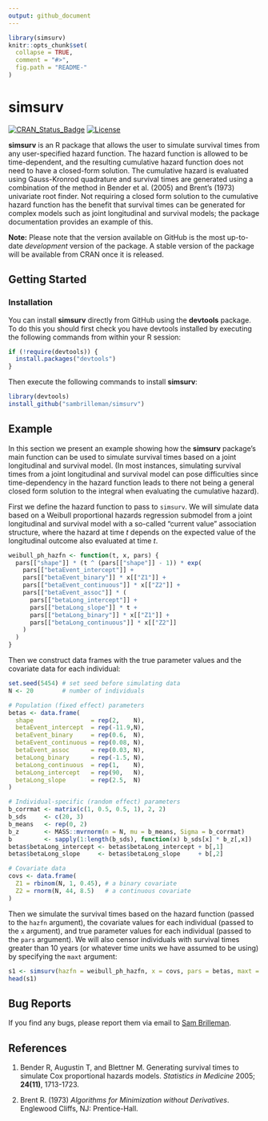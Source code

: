 ```yaml
---
output: github_document
---
```


<!-- README.md is generated from README.Rmd. Please edit that file -->

```r
library(simsurv)
knitr::opts_chunk$set(
  collapse = TRUE,
  comment = "#>",
  fig.path = "README-"
)
```

# simsurv

[![CRAN\_Status\_Badge](http://www.r-pkg.org/badges/version/simsurv)](http://www.r-pkg.org/pkg/simsurv) 
[![License](https://img.shields.io/badge/License-GPL%20%28%3E=%203%29-brightgreen.svg)](http://www.gnu.org/licenses/gpl-3.0.html)

**simsurv** is an R package that allows the user to simulate survival times from any user-specified hazard function. The hazard function is allowed to be time-dependent, and the resulting cumulative hazard function does not need to have a closed-form solution. The cumulative hazard is evaluated using Gauss-Kronrod quadrature and survival times are generated using a combination of the method in Bender et al. (2005) and Brent's (1973) univariate root finder. Not requiring a closed form solution to the cumulative hazard function has the benefit that survival times can be generated for complex models such as joint longitudinal and survival models; the package documentation provides an example of this. 

**Note:** Please note that the version available on GitHub is the most up-to-date *development* version of the package. A stable version of the package will be available from CRAN once it is released.

## Getting Started

### Installation

You can install **simsurv** directly from GitHub using the **devtools** package. To do this you should first check you have devtools installed by executing the following commands from within your R session:

```r
if (!require(devtools)) {
  install.packages("devtools")
}
```

Then execute the following commands to install **simsurv**:

```r
library(devtools)
install_github("sambrilleman/simsurv")
```

## Example

In this section we present an example showing how the **simsurv** package's main function can be used to simulate survival times based on a joint longitudinal and survival model. (In most instances, simulating survival times from a joint longitudinal and survival model can pose difficulties since time-dependency in the hazard function leads to there not being a general closed form solution to the integral when evaluating the cumulative hazard). 

First we define the hazard function to pass to `simsurv`. We will simulate data based on a Weibull proportional hazards regression submodel from a joint longitudinal and survival model with a so-called "current value" association structure, where the hazard at time *t* depends on the expected value of the longitudinal outcome also evaluated at time *t*.

```r
weibull_ph_hazfn <- function(t, x, pars) {
  pars[["shape"]] * (t ^ (pars[["shape"]] - 1)) * exp(
    pars[["betaEvent_intercept"]] +
    pars[["betaEvent_binary"]] * x[["Z1"]] +
    pars[["betaEvent_continuous"]] * x[["Z2"]] +
    pars[["betaEvent_assoc"]] * (
      pars[["betaLong_intercept"]] +
      pars[["betaLong_slope"]] * t +
      pars[["betaLong_binary"]] * x[["Z1"]] +
      pars[["betaLong_continuous"]] * x[["Z2"]]
    )
  )
}
```

Then we construct data frames with the true parameter values and the covariate data for each individual:

```r
set.seed(5454) # set seed before simulating data
N <- 20        # number of individuals

# Population (fixed effect) parameters
betas <- data.frame(
  shape                = rep(2,    N),
  betaEvent_intercept  = rep(-11.9,N),
  betaEvent_binary     = rep(0.6,  N),
  betaEvent_continuous = rep(0.08, N),
  betaEvent_assoc      = rep(0.03, N),
  betaLong_binary      = rep(-1.5, N),
  betaLong_continuous  = rep(1,    N),
  betaLong_intercept   = rep(90,   N),
  betaLong_slope       = rep(2.5,  N)
)

# Individual-specific (random effect) parameters
b_corrmat <- matrix(c(1, 0.5, 0.5, 1), 2, 2)
b_sds     <- c(20, 3)
b_means   <- rep(0, 2)
b_z       <- MASS::mvrnorm(n = N, mu = b_means, Sigma = b_corrmat)
b         <- sapply(1:length(b_sds), function(x) b_sds[x] * b_z[,x])
betas$betaLong_intercept <- betas$betaLong_intercept + b[,1]
betas$betaLong_slope     <- betas$betaLong_slope     + b[,2]

# Covariate data
covs <- data.frame(
  Z1 = rbinom(N, 1, 0.45), # a binary covariate
  Z2 = rnorm(N, 44, 8.5)   # a continuous covariate
)
```

Then we simulate the survival times based on the hazard function (passed to the `hazfn` argument), the covariate values for each individual (passed to the `x` argument), and true parameter values for each individual (passed to the `pars` argument). We will also censor individuals with survival times greater than 10 years (or whatever time units we have assumed to be using) by specifying the `maxt` argument:

```r
s1 <- simsurv(hazfn = weibull_ph_hazfn, x = covs, pars = betas, maxt = 10)
head(s1)
```

## Bug Reports

If you find any bugs, please report them via email to [Sam Brilleman](mailto:sam.brilleman@monash.edu).

## References

1. Bender R, Augustin T, and Blettner M. Generating survival times to simulate Cox proportional hazards models. *Statistics in Medicine* 2005; **24(11)**, 1713-1723.

2. Brent R. (1973) *Algorithms for Minimization without Derivatives*. Englewood Cliffs, NJ: Prentice-Hall.
